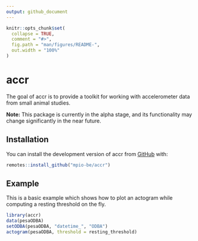 ```yaml
---
output: github_document
---
```


<!-- README.md is generated from README.Rmd. Please edit that file -->

```r
knitr::opts_chunk$set(
  collapse = TRUE,
  comment = "#>",
  fig.path = "man/figures/README-",
  out.width = "100%"
)
```

# accr

<!-- badges: start -->
<!-- badges: end -->

The goal of accr is to provide a toolkit for working with accelerometer data from small animal studies.

__Note:__ This package is currently in the alpha stage, and its functionality may change significantly in the near future. 

## Installation

You can install the development version of accr from [GitHub](https://github.com/mpio-be/accr) with:

``` r
remotes::install_github("mpio-be/accr")
```

## Example

This is a basic example which shows how to plot an actogram while computing a resting threshold on the fly. 

```r
library(accr)
data(pesaODBA)
setODBA(pesaODBA, "datetime_", "ODBA")
actogram(pesaODBA, threshold = resting_threshold)
```
